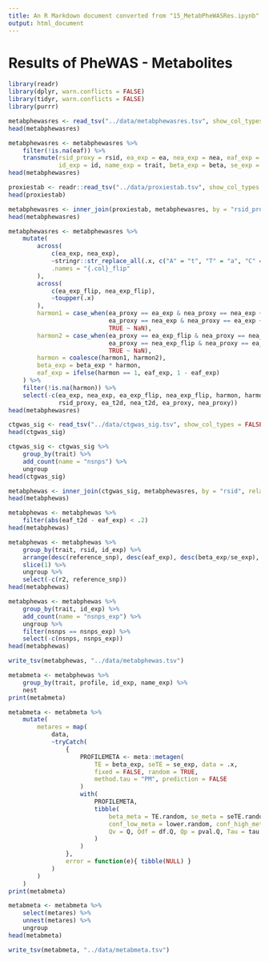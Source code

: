 ```yaml
---
title: An R Markdown document converted from "15_MetabPheWASRes.ipynb"
output: html_document
---
```


# Results of PheWAS - Metabolites

```r
library(readr)
library(dplyr, warn.conflicts = FALSE)
library(tidyr, warn.conflicts = FALSE)
library(purrr)
```

```r
metabphewasres <- read_tsv("../data/metabphewasres.tsv", show_col_types = FALSE)
head(metabphewasres)
```

```r
metabphewasres <- metabphewasres %>%
    filter(!is.na(eaf)) %>%
    transmute(rsid_proxy = rsid, ea_exp = ea, nea_exp = nea, eaf_exp = eaf, 
              id_exp = id, name_exp = trait, beta_exp = beta, se_exp = se)
head(metabphewasres)
```

```r
proxiestab <- readr::read_tsv("../data/proxiestab.tsv", show_col_types = FALSE)
head(proxiestab)
```

```r
metabphewasres <- inner_join(proxiestab, metabphewasres, by = "rsid_proxy", relationship = "many-to-many")
head(metabphewasres)
```

```r
metabphewasres <- metabphewasres %>%
    mutate(
        across(
            c(ea_exp, nea_exp),
            ~stringr::str_replace_all(.x, c("A" = "t", "T" = "a", "C" = "g", "G" = "c")),
            .names = "{.col}_flip"
        ),
        across(
            c(ea_exp_flip, nea_exp_flip),
            ~toupper(.x)
        ),
        harmon1 = case_when(ea_proxy == ea_exp & nea_proxy == nea_exp ~ 1,
                            ea_proxy == nea_exp & nea_proxy == ea_exp ~ -1,
                            TRUE ~ NaN),
        harmon2 = case_when(ea_proxy == ea_exp_flip & nea_proxy == nea_exp_flip ~ 1,
                            ea_proxy == nea_exp_flip & nea_proxy == ea_exp_flip ~ -1,
                            TRUE ~ NaN),
        harmon = coalesce(harmon1, harmon2),
        beta_exp = beta_exp * harmon,
        eaf_exp = ifelse(harmon == 1, eaf_exp, 1 - eaf_exp)
    ) %>%
    filter(!is.na(harmon)) %>%
    select(-c(ea_exp, nea_exp, ea_exp_flip, nea_exp_flip, harmon, harmon1, harmon2,
              rsid_proxy, ea_t2d, nea_t2d, ea_proxy, nea_proxy))
head(metabphewasres)
```

```r
ctgwas_sig <- read_tsv("../data/ctgwas_sig.tsv", show_col_types = FALSE)
head(ctgwas_sig)
```

```r
ctgwas_sig <- ctgwas_sig %>%
    group_by(trait) %>%
    add_count(name = "nsnps") %>%
    ungroup
head(ctgwas_sig)
```

```r
metabphewas <- inner_join(ctgwas_sig, metabphewasres, by = "rsid", relationship = "many-to-many")
head(metabphewas)
```

```r
metabphewas <- metabphewas %>%
    filter(abs(eaf_t2d - eaf_exp) < .2)
head(metabphewas)
```

```r
metabphewas <- metabphewas %>%
    group_by(trait, rsid, id_exp) %>%
    arrange(desc(reference_snp), desc(eaf_exp), desc(beta_exp/se_exp), .by_group = TRUE) %>%
    slice(1) %>%
    ungroup %>%
    select(-c(r2, reference_snp))
head(metabphewas)
```

```r
metabphewas <- metabphewas %>%
    group_by(trait, id_exp) %>%
    add_count(name = "nsnps_exp") %>%
    ungroup %>%
    filter(nsnps == nsnps_exp) %>%
    select(-c(nsnps, nsnps_exp))
head(metabphewas)
```

```r
write_tsv(metabphewas, "../data/metabphewas.tsv")
```

```r
metabmeta <- metabphewas %>%
    group_by(trait, profile, id_exp, name_exp) %>%
    nest
print(metabmeta)
```

```r
metabmeta <- metabmeta %>%
    mutate(
        metares = map(
            data,
            ~tryCatch(
                {
                    PROFILEMETA <- meta::metagen(
                        TE = beta_exp, seTE = se_exp, data = .x,
                        fixed = FALSE, random = TRUE,
                        method.tau = "PM", prediction = FALSE
                    )
                    with(
                        PROFILEMETA,
                        tibble(
                            beta_meta = TE.random, se_meta = seTE.random, pval_meta = pval.random, 
                            conf_low_meta = lower.random, conf_high_meta = upper.random,
                            Qv = Q, Qdf = df.Q, Qp = pval.Q, Tau = tau
                        )
                    )
                },
                error = function(e){ tibble(NULL) }
            )
        )
    )
print(metabmeta)
```

```r
metabmeta <- metabmeta %>%
    select(metares) %>%
    unnest(metares) %>%
    ungroup
head(metabmeta)
```

```r
write_tsv(metabmeta, "../data/metabmeta.tsv")
```


